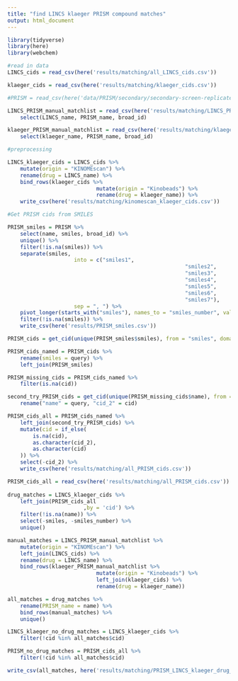 ```yaml
---
title: "find LINCS klaeger PRISM compound matches"
output: html_document
---
```


```r
library(tidyverse)
library(here)
library(webchem)
```

```r
#read in data
LINCS_cids = read_csv(here('results/matching/all_LINCS_cids.csv'))

klaeger_cids = read_csv(here('results/matching/klaeger_cids.csv')) 

#PRISM = read_csv(here('data/PRISM/secondary/secondary-screen-replicate-treatment-info.csv'))

LINCS_PRISM_manual_matchlist = read_csv(here('results/matching/LINCS_PRISM_match_list_percent_updated.csv')) %>% 
	select(LINCS_name, PRISM_name, broad_id)

klaeger_PRISM_manual_matchlist = read_csv(here('results/matching/klaeger_PRISM_match_list_updated_v2.csv')) %>% 
	select(klaeger_name, PRISM_name, broad_id)
```

```r
#preprocessing

LINCS_klaeger_cids = LINCS_cids %>% 
	mutate(origin = "KINOMEscan") %>% 
	rename(drug = LINCS_name) %>% 
	bind_rows(klaeger_cids %>% 
							mutate(origin = "Kinobeads") %>% 
							rename(drug = klaeger_name)) %>% 
	write_csv(here('results/matching/kinomescan_klaeger_cids.csv'))
```


```r
#Get PRISM cids from SMILES

PRISM_smiles = PRISM %>% 
	select(name, smiles, broad_id) %>% 
	unique() %>% 
	filter(!is.na(smiles)) %>% 
	separate(smiles, 
					 into = c("smiles1",
														"smiles2",
														"smiles3",
														"smiles4",
														"smiles5",
														"smiles6",
														"smiles7"),
					 sep = ", ") %>% 
	pivot_longer(starts_with("smiles"), names_to = "smiles_number", values_to = "smiles") %>% 
	filter(!is.na(smiles)) %>% 
	write_csv(here('results/PRISM_smiles.csv'))

PRISM_cids = get_cid(unique(PRISM_smiles$smiles), from = "smiles", domain = "compound", match = "all", verbose = T)

PRISM_cids_named = PRISM_cids %>%
	rename(smiles = query) %>% 
	left_join(PRISM_smiles)

PRISM_missing_cids = PRISM_cids_named %>% 
	filter(is.na(cid))

second_try_PRISM_cids = get_cid(unique(PRISM_missing_cids$name), from = "name", domain = "compound", match = "all", verbose = T) %>% 
	rename("name" = query, "cid_2" = cid)

PRISM_cids_all = PRISM_cids_named %>% 
	left_join(second_try_PRISM_cids) %>% 
	mutate(cid = if_else(
		is.na(cid),
		as.character(cid_2),
		as.character(cid)
	)) %>% 
	select(-cid_2) %>% 
	write_csv(here('results/matching/all_PRISM_cids.csv'))
```

```r
PRISM_cids_all = read_csv(here('results/matching/all_PRISM_cids.csv'))
	
drug_matches = LINCS_klaeger_cids %>% 
	left_join(PRISM_cids_all
						,by = 'cid') %>% 
	filter(!is.na(name)) %>% 
	select(-smiles, -smiles_number) %>% 
	unique()

manual_matches = LINCS_PRISM_manual_matchlist %>% 
	mutate(origin = "KINOMEscan") %>% 
	left_join(LINCS_cids) %>% 
	rename(drug = LINCS_name) %>% 
	bind_rows(klaeger_PRISM_manual_matchlist %>% 
							mutate(origin = "Kinobeads") %>% 
							left_join(klaeger_cids) %>% 
							rename(drug = klaeger_name))

all_matches = drug_matches %>% 
	rename(PRISM_name = name) %>% 
	bind_rows(manual_matches) %>% 
	unique()

LINCS_klaeger_no_drug_matches = LINCS_klaeger_cids %>% 
	filter(!cid %in% all_matches$cid)

PRISM_no_drug_matches = PRISM_cids_all %>%
	filter(!cid %in% all_matches$cid)

write_csv(all_matches, here('results/matching/PRISM_LINCS_klaeger_drug_matches.csv'))
```